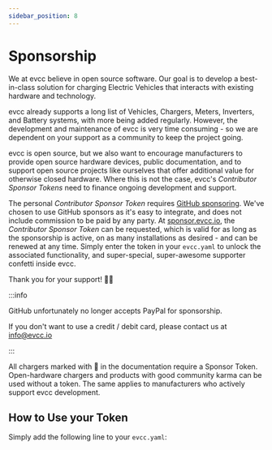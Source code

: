 ```yaml
---
sidebar_position: 8
---
```



# Sponsorship

We at evcc believe in open source software. Our goal is to develop a best-in-class solution for charging Electric Vehicles that interacts with existing hardware and technology.

evcc already supports a long list of Vehicles, Chargers, Meters, Inverters, and Battery systems, with more being added regularly. However, the development and maintenance of evcc is very time consuming - so we are dependent on your support as a community to keep the project going.

evcc is open source, but we also want to encourage manufacturers to provide open source hardware devices, public documentation, and to support open source projects like ourselves that offer additional value for otherwise closed hardware. Where this is not the case, evcc's _Contributor Sponsor Tokens_ need to finance ongoing development and support.

The personal _Contributor Sponsor Token_ requires [GitHub sponsoring](https://github.com/sponsors/evcc-io). We've chosen to use GitHub sponsors as it's easy to integrate, and does not include commission to be paid by any party. At [sponsor.evcc.io](https://sponsor.evcc.io), the _Contributor Sponsor Token_ can be requested, which is valid for as long as the sponsorship is active, on as many installations as desired - and can be renewed at any time. Simply enter the token in your `evcc.yaml` to unlock the associated functionality, and super-special, super-awesome supporter confetti inside evcc.

Thank you for your support! 💚🎉

:::info

GitHub unfortunately no longer accepts PayPal for sponsorship.

If you don't want to use a credit / debit card, please contact us at info@evcc.io

:::

All chargers marked with 💚 in the documentation require a Sponsor Token.
Open-hardware chargers and products with good community karma can be used without a token.
The same applies to manufacturers who actively support evcc development.

## How to Use your Token

Simply add the following line to your `evcc.yaml`:

<SponsorToken />
